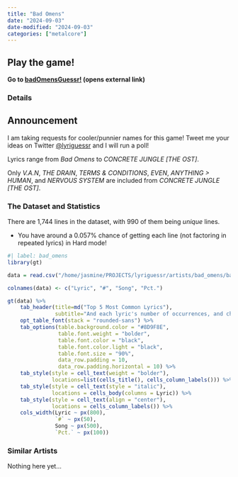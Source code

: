 ```yaml
---
title: "Bad Omens"
date: "2024-09-03"
date-modified: "2024-09-03"
categories: ["metalcore"]
---
```


::: {.callout-tip appearance="simple"}
## Play the game!
::: lead
**Go to <a href="https://badomens.streamlit.app/" target="_blank">badOmensGuessr!</a> (opens external link)**
:::
:::

### Details

::: {.callout-note appearance="simple"}
## Announcement
I am taking requests for cooler/punnier names for this game! Tweet me your ideas on Twitter [@lyriguessr](https://x.com/lyriguessr) and I will run a poll!
:::

Lyrics range from *Bad Omens* to *CONCRETE JUNGLE [THE OST]*.

Only *V.A.N*, *THE DRAIN*, *TERMS & CONDITIONS*, *EVEN*, *ANYTHING > HUMAN*, and *NERVOUS SYSTEM* are included from *CONCRETE JUNGLE [THE OST]*.

### The Dataset and Statistics

There are 1,744 lines in the dataset, with 990 of them being *unique* lines. 

* You have around a 0.057% chance of getting each line (not factoring in repeated lyrics) in Hard mode! 

```r
#| label: bad_omens
library(gt)

data = read.csv("/home/jasmine/PROJECTS/lyriguessr/artists/bad_omens/bad omens_counts.csv")

colnames(data) <- c("Lyric", "#", "Song", "Pct.")

gt(data) %>% 
    tab_header(title=md("Top 5 Most Common Lyrics"), 
               subtitle="And each lyric's number of occurrences, and chance of showing up in Hard mode") %>%
    opt_table_font(stack = "rounded-sans") %>%
    tab_options(table.background.color = "#8D9F8E",
                table.font.weight = "bolder",
                table.font.color = "black",
                table.font.color.light = "black",
                table.font.size = "90%",
                data_row.padding = 10,
                data_row.padding.horizontal = 10) %>%
    tab_style(style = cell_text(weight = "bolder"),
              locations=list(cells_title(), cells_column_labels())) %>%
    tab_style(style = cell_text(style = "italic"),
              locations = cells_body(columns = Lyric)) %>%
    tab_style(style = cell_text(align = "center"),
              locations = cells_column_labels()) %>%
    cols_width(Lyric ~ px(800),
               `#` ~ px(50),
               Song ~ px(500),
               `Pct.` ~ px(100))
```

### Similar Artists

Nothing here yet...